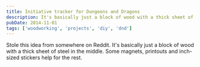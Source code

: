 ```yaml
---
title: Initiative tracker for Dungeons and Dragons
description: It's basically just a block of wood with a thick sheet of steel in the middle.
pubDate: 2014-11-01
tags: ['woodworking', 'projects', 'diy', 'dnd']
---
```



Stole this idea from somewhere on Reddit. It's basically just a block of wood with a thick sheet of steel in the middle. Some magnets, printouts and inch-sized stickers help for the rest.

<Gallery folder="initiative" count={2} />
